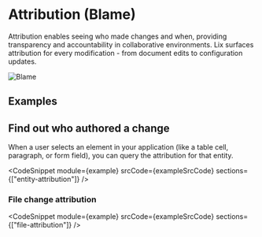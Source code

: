 
# Attribution (Blame)

Attribution enables seeing who made changes and when, providing transparency and accountability in collaborative environments. Lix surfaces attribution for every modification - from document edits to configuration updates.

![Blame](/blame.svg)

## Examples

## Find out who authored a change

When a user selects an element in your application (like a table cell, paragraph, or form field), you can query the attribution for that entity.

<CodeSnippet
  module={example}
  srcCode={exampleSrcCode}
  sections={["entity-attribution"]}
/>

### File change attribution

<CodeSnippet
  module={example}
  srcCode={exampleSrcCode}
  sections={["file-attribution"]}
/>


